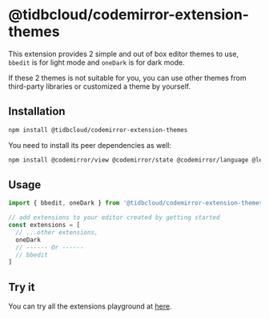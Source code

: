 # @tidbcloud/codemirror-extension-themes

This extension provides 2 simple and out of box editor themes to use, `bbedit` is for light mode and `oneDark` is for dark mode.

If these 2 themes is not suitable for you, you can use other themes from third-party libraries or customized a theme by yourself.

## Installation

```sh npm2yarn
npm install @tidbcloud/codemirror-extension-themes
```

You need to install its peer dependencies as well:

```sh npm2yarn
npm install @codemirror/view @codemirror/state @codemirror/language @lezer/highlight
```

## Usage

```ts
import { bbedit, oneDark } from '@tidbcloud/codemirror-extension-themes'

// add extensions to your editor created by getting started
const extensions = [
  // ...other extensions,
  oneDark
  // ------ Or ------
  // bbedit
]

```
## Try it
You can try all the extensions playground at [here](https://tisqleditor-playground.netlify.app/?example=all&with_select=&theme=oneDark).

<br />

<SQLEditorThemes />
